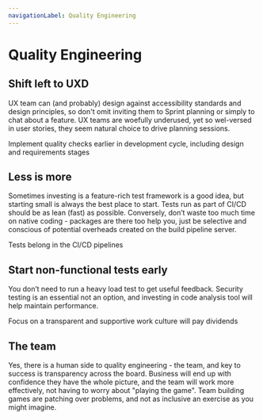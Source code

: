 ```yaml
---
navigationLabel: Quality Engineering
---
```


# Quality Engineering

## Shift left to UXD
UX team can (and probably) design against accessibility standards and design principles, so don't omit inviting them to Sprint planning or simply to chat about a feature. UX teams are woefully underused, yet so wel-versed in user stories, they seem natural choice to drive planning sessions.

<Message variant='secondary' mb={4}>Implement quality checks earlier in development cycle, including design and requirements stages</Message>

## Less is more
Sometimes investing is a feature-rich test framework is a good idea, but starting small is always the best place to start. Tests run as part of CI/CD should be as lean (fast) as possible. Conversely, don’t waste too much time on native coding - packages are there too help you, just be selective and conscious of potential overheads created on the build pipeline server.

<Message variant='success' mb={4}>Tests belong in the CI/CD pipelines</Message>

## Start non-functional tests early
You don’t need to run a heavy load test to get useful feedback. Security testing is an essential not an option, and investing in code analysis tool will help maintain  performance.

<Message variant='primary' mb={4}>
  Focus on a transparent and supportive work culture will pay dividends
</Message>

## The team
Yes, there is a human side to quality engineering - the team, and key to success is transparency across the board. Business will end up with confidence they have the whole picture, and the team will work more effectively, not having to worry about "playing the game". Team building games are patching over problems, and not as inclusive an exercise as you might imagine. 
